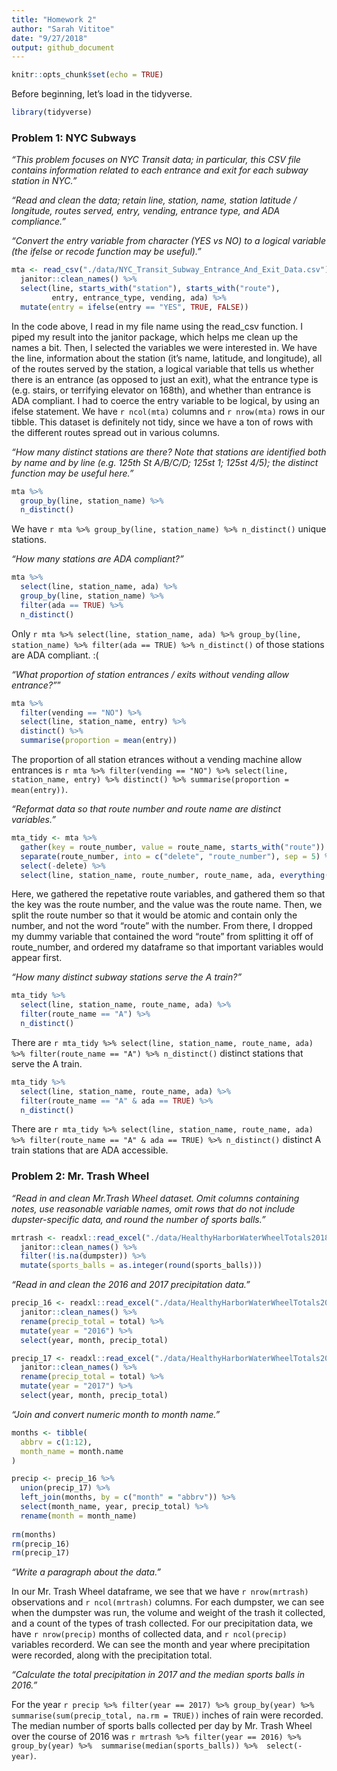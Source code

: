 ```yaml
---
title: "Homework 2"
author: "Sarah Vititoe"
date: "9/27/2018"
output: github_document
---
```


```r
knitr::opts_chunk$set(echo = TRUE)
```

Before beginning, let's load in the tidyverse. 
```r
library(tidyverse)
```

### Problem 1: NYC Subways 
*"This problem focuses on NYC Transit data; in particular, this CSV file contains information related to each entrance and exit for each subway station in NYC."*

*"Read and clean the data; retain line, station, name, station latitude / longitude, routes served, entry, vending, entrance type, and ADA compliance." *

*"Convert the entry variable from character (YES vs NO) to a logical variable (the ifelse or recode function may be useful)."*

```r
mta <- read_csv("./data/NYC_Transit_Subway_Entrance_And_Exit_Data.csv") %>%
  janitor::clean_names() %>%
  select(line, starts_with("station"), starts_with("route"), 
         entry, entrance_type, vending, ada) %>%
  mutate(entry = ifelse(entry == "YES", TRUE, FALSE))
```

In the code above, I read in my file name using the read_csv function. I piped my result into the janitor package, which helps me clean up the names a bit. Then, I selected the variables we were interested in. We have the line, information about the station (it's name, latitude, and longitude), all of the routes served by the station, a logical variable that tells us whether there is an entrance (as opposed to just an exit), what the entrance type is (e.g. stairs, or terrifying elevator on 168th), and whether than entrance is ADA compliant. I had to coerce the entry variable to be logical, by using an ifelse statement. We have `r ncol(mta)` columns and `r nrow(mta)` rows in our tibble. This dataset is definitely not tidy, since we have a ton of rows with the different routes spread out in various columns. 

*"How many distinct stations are there? Note that stations are identified both by name and by line (e.g. 125th St A/B/C/D; 125st 1; 125st 4/5); the distinct function may be useful here."*

```r
mta %>%
  group_by(line, station_name) %>%
  n_distinct()
```

We have `r mta %>% group_by(line, station_name) %>% n_distinct()` unique stations. 


*"How many stations are ADA compliant?"*
```r
mta %>% 
  select(line, station_name, ada) %>%
  group_by(line, station_name) %>%
  filter(ada == TRUE) %>% 
  n_distinct() 
```

Only `r mta %>% select(line, station_name, ada) %>% group_by(line, station_name) %>% filter(ada == TRUE) %>% n_distinct()` of those stations are ADA compliant. :(

*"What proportion of station entrances / exits without vending allow entrance?"*"

```r
mta %>%
  filter(vending == "NO") %>% 
  select(line, station_name, entry) %>% 
  distinct() %>% 
  summarise(proportion = mean(entry))
```

The proportion of all station etrances without a vending machine allow entrances is `r mta %>% filter(vending == "NO") %>% select(line, station_name, entry) %>% distinct() %>% summarise(proportion = mean(entry))`. 

*"Reformat data so that route number and route name are distinct variables."*
```r
mta_tidy <- mta %>%
  gather(key = route_number, value = route_name, starts_with("route")) %>%
  separate(route_number, into = c("delete", "route_number"), sep = 5) %>%
  select(-delete) %>% 
  select(line, station_name, route_number, route_name, ada, everything()) 
```

Here, we gathered the repetative route variables, and gathered them so that the key was the route number, and the value was the route name. Then, we split the route number so that it would be atomic and contain only the number, and not the word "route" with the number. From there, I dropped my dummy variable that contained the word "route" from splitting it off of route_number, and ordered my dataframe so that important variables would appear first. 

*"How many distinct subway stations serve the A train?"*
```r
mta_tidy %>%
  select(line, station_name, route_name, ada) %>% 
  filter(route_name == "A") %>%
  n_distinct()
```

There are `r mta_tidy %>% select(line, station_name, route_name, ada) %>% filter(route_name == "A") %>% n_distinct()` distinct stations that serve the A train.

```r
mta_tidy %>%
  select(line, station_name, route_name, ada) %>% 
  filter(route_name == "A" & ada == TRUE) %>%
  n_distinct()
```

There are `r mta_tidy %>% select(line, station_name, route_name, ada) %>% filter(route_name == "A" & ada == TRUE) %>% n_distinct()` distinct A train stations that are ADA accessible. 

### Problem 2: Mr. Trash Wheel 

*"Read in and clean Mr.Trash Wheel dataset. Omit columns containing notes, use reasonable variable names, omit rows that do not include dupster-specific data, and round the number of sports balls."*

```r
mrtrash <- readxl::read_excel("./data/HealthyHarborWaterWheelTotals2018-7-28.xlsx",sheet = "Mr. Trash Wheel", range = "A2:N258") %>% 
  janitor::clean_names() %>% 
  filter(!is.na(dumpster)) %>% 
  mutate(sports_balls = as.integer(round(sports_balls)))
```

*"Read in and clean the 2016 and 2017 precipitation data."*
```r
precip_16 <- readxl::read_excel("./data/HealthyHarborWaterWheelTotals2018-7-28.xlsx", sheet = "2016 Precipitation", range = "A2:B14") %>% 
  janitor::clean_names() %>% 
  rename(precip_total = total) %>% 
  mutate(year = "2016") %>% 
  select(year, month, precip_total)

precip_17 <- readxl::read_excel("./data/HealthyHarborWaterWheelTotals2018-7-28.xlsx", sheet = "2017 Precipitation", range = "A2:B14") %>% 
  janitor::clean_names() %>% 
  rename(precip_total = total) %>% 
  mutate(year = "2017") %>% 
  select(year, month, precip_total)
```

*"Join and convert numeric month to month name."*
```r
months <- tibble(
  abbrv = c(1:12), 
  month_name = month.name
)

precip <- precip_16 %>% 
  union(precip_17) %>% 
  left_join(months, by = c("month" = "abbrv")) %>% 
  select(month_name, year, precip_total) %>% 
  rename(month = month_name)
  
rm(months)
rm(precip_16)
rm(precip_17)
```

*"Write a paragraph about the data."*

In our Mr. Trash Wheel dataframe, we see that we have `r nrow(mrtrash)` observations and `r ncol(mrtrash)` columns. For each dumpster, we can see when the dumpster was run, the volume and weight of the trash it collected, and a count of the types of trash collected. For our precipitation data, we have `r nrow(precip)` months of collected data, and `r ncol(precip)` variables recorderd. We can see the month and year where precipitation were recorded, along with the precipitation total. 

*"Calculate the total precipitation in 2017 and the median sports balls in 2016."*

For the year `r precip %>% filter(year == 2017) %>% group_by(year) %>% summarise(sum(precip_total, na.rm = TRUE))` inches of rain were recorded. The median number of sports balls collected per day by Mr. Trash Wheel over the course of 2016 was  `r mrtrash %>% filter(year == 2016) %>% group_by(year) %>%  summarise(median(sports_balls)) %>%  select(-year)`.